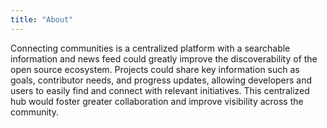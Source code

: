 ```yaml
---
title: "About"
---
```


Connecting communities is a centralized platform with a searchable information and news feed could greatly improve the discoverability of the open source ecosystem. Projects could share key information such as goals, contributor needs, and progress updates, allowing developers and users to easily find and connect with relevant initiatives. This centralized hub would foster greater collaboration and improve visibility across the community.

